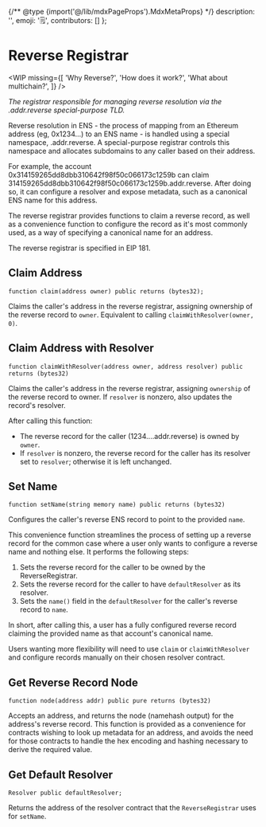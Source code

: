 
{/** @type {import('@/lib/mdxPageProps').MdxMetaProps} */}
    description: '',
    emoji: '🗒️',
    contributors: []
};

# Reverse Registrar

<WIP
    missing={[
        'Why Reverse?',
        'How does it work?',
        'What about multichain?',
    ]}
/>

*The registrar responsible for managing reverse resolution via the .addr.reverse special-purpose TLD.*

Reverse resolution in ENS - the process of mapping from an Ethereum address (eg, 0x1234...) to an ENS name - is handled using a special namespace, .addr.reverse. A special-purpose registrar controls this namespace and allocates subdomains to any caller based on their address.

For example, the account 0x314159265dd8dbb310642f98f50c066173c1259b can claim 314159265dd8dbb310642f98f50c066173c1259b.addr.reverse. After doing so, it can configure a resolver and expose metadata, such as a canonical ENS name for this address.

The reverse registrar provides functions to claim a reverse record, as well as a convenience function to configure the record as it's most commonly used, as a way of specifying a canonical name for an address.

The reverse registrar is specified in EIP 181.

## Claim Address

```
function claim(address owner) public returns (bytes32);
```

Claims the caller's address in the reverse registrar, assigning ownership of the reverse record to `owner`. Equivalent to calling `claimWithResolver(owner, 0)`.

## Claim Address with Resolver

```
function claimWithResolver(address owner, address resolver) public returns (bytes32)
```

Claims the caller's address in the reverse registrar, assigning `ownership` of the reverse record to owner. If `resolver` is nonzero, also updates the record's resolver.

After calling this function:

- The reverse record for the caller (1234....addr.reverse) is owned by `owner`.
- If `resolver` is nonzero, the reverse record for the caller has its resolver set to `resolver`; otherwise it is left unchanged.

## Set Name

```
function setName(string memory name) public returns (bytes32)
```

Configures the caller's reverse ENS record to point to the provided `name`.

This convenience function streamlines the process of setting up a reverse record for the common case where a user only wants to configure a reverse name and nothing else. It performs the following steps:

1. Sets the reverse record for the caller to be owned by the ReverseRegistrar.
2. Sets the reverse record for the caller to have `defaultResolver` as its resolver.
3. Sets the `name()` field in the `defaultResolver` for the caller's reverse record to `name`.

In short, after calling this, a user has a fully configured reverse record claiming the provided name as that account's canonical name.

Users wanting more flexibility will need to use `claim` or `claimWithResolver` and configure records manually on their chosen resolver contract.

## Get Reverse Record Node

```
function node(address addr) public pure returns (bytes32)
```

Accepts an address, and returns the node (namehash output) for the address's reverse record. This function is provided as a convenience for contracts wishing to look up metadata for an address, and avoids the need for those contracts to handle the hex encoding and hashing necessary to derive the required value.

## Get Default Resolver

```
Resolver public defaultResolver;
```

Returns the address of the resolver contract that the `ReverseRegistrar` uses for `setName`.
